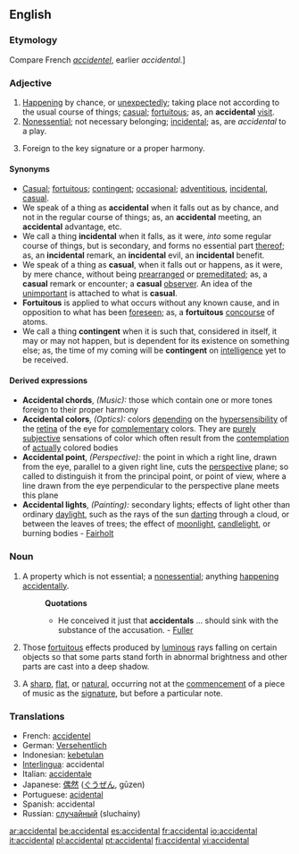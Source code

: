 ==English==

===Etymology===
Compare French ''[[accidentel]]'', earlier ''accidental''.]

===Adjective===
{{en-adj}}

#[[happening|Happening]] by chance, or [[unexpectedly]]; taking place not according to the usual course of things; [[casual]]; [[fortuitous]]; as, an '''accidental''' [[visit]].
#[[nonessential|Nonessential]]; not necessary belonging; [[incidental]]; as, are ''accidental'' to a play.
#{{music}} Foreign to the key signature or a proper harmony.

====Synonyms====
*[[Casual]]; [[fortuitous]]; [[contingent]]; [[occasional]]; [[adventitious]], [[incidental]], [[casual]]. 
*We speak of a thing as '''accidental''' when it falls out as by chance, and not in the regular course of things; as, an '''accidental''' meeting, an '''accidental''' advantage, etc. 
*We call a thing '''incidental''' when it falls, as it were, ''into'' some regular course of things, but is secondary, and forms no essential part [[thereof]]; as, an '''incidental''' remark, an '''incidental''' evil, an '''incidental''' benefit. 
*We speak of a thing as '''casual''', when it falls out or happens, as it were, by mere chance, without being [[prearranged]] or [[premeditated]]; as, a '''casual''' remark or encounter; a '''casual''' [[observer]]. An idea of the [[unimportant]] is attached to what is '''casual'''. 
*'''Fortuitous''' is applied to what occurs without any known cause, and in opposition to what has been [[foreseen]]; as, a '''fortuitous''' [[concourse]] of atoms. 
*We call a thing '''contingent''' when it is such that, considered in itself, it may or may not happen, but is dependent for its existence on something else; as, the time of my coming will be '''contingent''' on [[intelligence]] yet to be received.

====Derived expressions====
*'''Accidental chords''', ''(Music):'' those which contain one or more tones foreign to their proper harmony
*'''Accidental colors''', ''(Optics):'' colors [[depending]] on the [[hypersensibility]] of the [[retina]] of the eye for [[complementary]] colors. They are [[purely]] [[subjective]] sensations of color which often result from the [[contemplation]] of [[actually]] colored bodies
*'''Accidental point''', ''(Perspective):'' the point in which a right line, drawn from the eye, parallel to a given right line, cuts the [[perspective]] plane; so called to distinguish it from the principal point, or point of view, where a line drawn from the eye perpendicular to the perspective plane meets this plane
*'''Accidental lights''', ''(Painting):'' secondary lights; effects of light other than ordinary [[daylight]], such as the rays of the sun [[darting]] through a cloud, or between the leaves of trees; the effect of [[moonlight]], [[candlelight]], or burning bodies - [[Fairholt]]

===Noun===
{{en-noun}}

#A property which is not essential; a [[nonessential]]; anything [[happening]] [[accidentally]].
#:'''Quotations'''
#:*He conceived it just that '''accidentals''' ... should sink with the substance of the accusation. - [[Fuller]]
#{{italbrac|in plural|painting}} Those [[fortuitous]] effects produced by [[luminous]] rays falling on certain objects so that some parts stand forth in abnormal brightness and other parts are cast into a deep shadow.
# {{music}} A [[sharp]], [[flat]], or [[natural]], occurring not at the [[commencement]] of a piece of music as the [[signature]], but before a particular note.

===Translations===
*French: [[accidentel]]
*German: [[Versehentlich]]
*Indonesian: [[kebetulan]]
*[[Interlingua]]: accidental
*Italian: [[accidentale]]
*Japanese: [[偶然]] ([[ぐうぜん]], gūzen)
*Portuguese: [[acidental]]
*Spanish: accidental
*Russian: [[случайный]] (sluchainy)

[[ar:accidental]]
[[be:accidental]]
[[es:accidental]]
[[fr:accidental]]
[[io:accidental]]
[[it:accidental]]
[[pl:accidental]]
[[pt:accidental]]
[[fi:accidental]]
[[vi:accidental]]